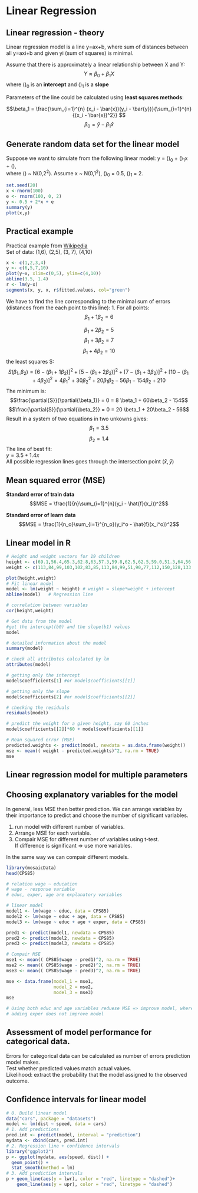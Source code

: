 # Linear Regression

## Linear regression - theory
Linear regression model is a line y=ax+b, where sum of distances between all y=axi+b and given yi (sum of squares) is minimal.  

Assume that there is approximately a linear relationship between X and Y:  
$$ Y \approx \beta_0 + \beta_1X$$
where \(\beta\)~0~ is an __intercept__ and \(\beta\)~1~ is a __slope__

Parameters of the line could be calculated using __least squares methods__:

$$\beta_1 = \frac{\sum_{i=1}^{n} (x_i - \bar{x})(y_i - \bar{y})}{\sum_{i=1}^{n}{(x_i - \bar{x})^2}} $$
$$\beta_0 = \bar{y} - \beta_1\bar{x} $$

## Generate random data set for the linear model
Suppose we want to simulate from the following linear model:
y = \(\beta\)~0~ + \(\beta\)~1~x + \(\epsilon\),  
where \(\epsilon\) ~ N(0,2^2^). Assume x ~ N(0,1^2^), \(\beta\)~0~ = 0.5, \(\beta\)~1~ = 2.  

```r
set.seed(20)
x <-rnorm(100)
e <- rnorm(100, 0, 2)
y <- 0.5 + 2*x + e
summary(y)
plot(x,y)
```

## Practical example
Practical example from [Wikipedia](https://en.wikipedia.org/wiki/Linear_least_squares_(mathematics))  
Set of data: (1,6), (2,5), (3, 7), (4,10)

```r
x <- c(1,2,3,4)
y <- c(6,5,7,10)
plot(y~x, xlim=c(0,5), ylim=c(4,10))
abline(3.5, 1.4)
r <- lm(y~x)
segments(x, y, x, r$fitted.values, col="green")
```

We have to find the line corresponding to the minimal sum of errors (distances from the each point to this line):
1. For all points:  
$$\beta_1 + 1\beta_2 = 6$$

$$\beta_1 + 2\beta_2 = 5$$
$$\beta_1 + 3\beta_2 = 7$$
$$\beta_1 + 4\beta_2 = 10$$
the least squares S:  
$$S(\beta_1, \beta_2) = [6 - (\beta_1 + 1\beta_2)]^2 + [5 - (\beta_1 + 2\beta_2)]^2 + [7 - (\beta_1 + 3\beta_2)]^2 + [10 - (\beta_1 + 4\beta_2)]^2 = 4\beta_1^2 + 30\beta_2^2 + 20\beta_1\beta_2 - 56\beta_1 - 154\beta_2 + 210$$
The minimum is:
$$\frac{\partial{S}}{\partial{\beta_1}} = 0 = 8 \beta_1 + 60\beta_2 - 154$$
$$\frac{\partial{S}}{\partial{\beta_2}} = 0 = 20 \beta_1 + 20\beta_2 - 56$$
Result in a system of two equations in two unkowns gives:
$$\beta_1 = 3.5$$
$$\beta_2 = 1.4$$
The line of best fit:  
$y = 3.5 + 1.4x$  
All possible regression lines goes through the intersection point $(\bar{x}, \bar{y})$

## Mean squared error (MSE)

**Standard error of train data**  
$$MSE = \frac{1}{n}\sum_{i=1}^{n}(y_i - \hat{f}(x_i))^2$$

**Standard error of learn data**  
$$MSE = \frac{1}{n_o}\sum_{i=1}^{n_o}(y_i^o - \hat{f}(x_i^o))^2$$

## Linear model in R
```r
# Height and weight vectors for 19 children
height <- c(69.1,56.4,65.3,62.8,63,57.3,59.8,62.5,62.5,59.0,51.3,64,56.4,66.5,72.2,65.0,67.0,57.6,66.6)
weight <- c(113,84,99,103,102,83,85,113,84,99,51,90,77,112,150,128,133,85,112)

plot(height,weight)
# Fit linear model
model <- lm(weight ~ height) # weight = slope*weight + intercept
abline(model)   # Regression line

# correlation between variables
cor(height,weight)

# Get data from the model
#get the intercept(b0) and the slope(b1) values
model

# detailed information about the model
summary(model)

# check all attributes calculated by lm
attributes(model)

# getting only the intercept
model$coefficients[1] #or model$coefficients[[1]]

# getting only the slope
model$coefficients[2] #or model$coefficients[[2]]

# checking the residuals
residuals(model)

# predict the weight for a given height, say 60 inches
model$coefficients[[2]]*60 + model$coefficients[[1]]

# Mean squared error (MSE)
predicted.weights <- predict(model, newdata = as.data.frame(weight))
mse <- mean(( weight - predicted.weights)^2, na.rm = TRUE)
mse
```

## Linear regression model for multiple parameters

## Choosing explanatory variables for the model
In general, less MSE then better prediction. We can arrange variables by their importance 
to predict and choose the number of significant variables.  

1. run model with different number of variables.  
2. Arrange MSE for each variable.  
3. Compair MSE for different number of variables using t-test.  
If difference is significant => use more variables.  

In the same way we can compair different models.  

```r
library(mosaicData)
head(CPS85)

# relation wage ~ education
# wage - response variable
# educ, exper, age are explanatory variables

# linear model
model1 <- lm(wage ~ educ, data = CPS85)
model2 <- lm(wage ~ educ + age, data = CPS85)
model3 <- lm(wage ~ educ + age + exper, data = CPS85)

pred1 <- predict(model1, newdata = CPS85)
pred2 <- predict(model2, newdata = CPS85)
pred3 <- predict(model3, newdata = CPS85)

# Compair MSE
mse1 <- mean(( CPS85$wage - pred1)^2, na.rm = TRUE)
mse2 <- mean(( CPS85$wage - pred2)^2, na.rm = TRUE)
mse3 <- mean(( CPS85$wage - pred3)^2, na.rm = TRUE)

mse <- data.frame(model_1 = mse1,
                  model_2 = mse2,
                  model_3 = mse3)
mse

# Using both educ and age variables reduese MSE => improve model, where
# adding exper does not improve model
```

## Assessment of model performance for categorical data.
Errors for categorical data can be calculated as number of errors prediction model makes.  
Test whether predicted values match actual values.  
Likelihood: extract the probability that the model assigned to the observed outcome.  

## Confidence intervals for linear model
```r
# 0. Build linear model 
data("cars", package = "datasets")
model <- lm(dist ~ speed, data = cars)
# 1. Add predictions 
pred.int <- predict(model, interval = "prediction")
mydata <- cbind(cars, pred.int)
# 2. Regression line + confidence intervals
library("ggplot2")
p <- ggplot(mydata, aes(speed, dist)) +
  geom_point() +
  stat_smooth(method = lm)
# 3. Add prediction intervals
p + geom_line(aes(y = lwr), color = "red", linetype = "dashed")+
    geom_line(aes(y = upr), color = "red", linetype = "dashed")
```